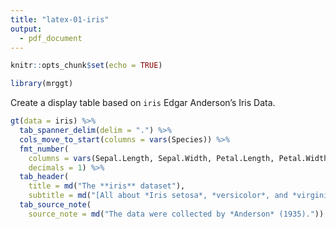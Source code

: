 ```yaml
---
title: "latex-01-iris"
output:
  - pdf_document
---
```

  
```r
knitr::opts_chunk$set(echo = TRUE)

library(mrggt)
```

Create a display table based on `iris` Edgar Anderson's Iris Data.

```r
gt(data = iris) %>%
  tab_spanner_delim(delim = ".") %>%
  cols_move_to_start(columns = vars(Species)) %>%
  fmt_number(
    columns = vars(Sepal.Length, Sepal.Width, Petal.Length, Petal.Width),
    decimals = 1) %>%
  tab_header(
    title = md("The **iris** dataset"),
    subtitle = md("[All about *Iris setosa*, *versicolor*, and *virginica*]")) %>%
  tab_source_note(
    source_note = md("The data were collected by *Anderson* (1935)."))
```
